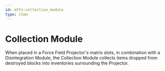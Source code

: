 ```yaml
---
id: mffs:collection_module
type: item
---
```


# Collection Module

When placed in a Force Field Projector's matrix slots, in combination with a Disintegration Module, the Collection
Module collects items dropped from destroyed blocks into inventories surrounding the Projector.

<PrefabObtaining />